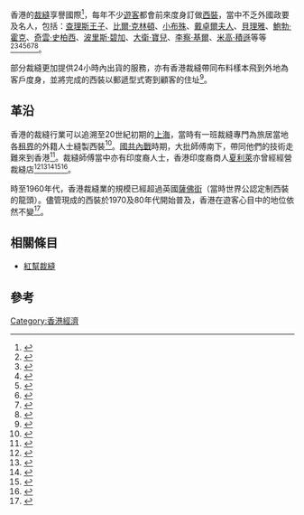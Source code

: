 香港的[[裁縫|裁縫]]享譽國際<ref>{{Cite web |url=https://www.tripadvisor.com/Attractions-g294217-Activities-c26-Hong_Kong.html |title=Top Attractions in Hong Kong, TripAdvisor |access-date=2021-01-07 |archive-date=2021-01-26 |archive-url=https://web.archive.org/web/20210126000126/https://www.tripadvisor.com/Attractions-g294217-Activities-c26-Hong_Kong.html |dead-url=no }}</ref>，每年不少[[遊客|遊客]]都會前來度身訂做[[西裝|西裝]]，當中不乏外國政要及名人，包括：[[查理斯王子|查理斯王子]]、[[比爾·克林頓|比爾·克林頓]]、[[小布殊|小布殊]]、[[戴卓爾夫人|戴卓爾夫人]]、[[貝理雅|貝理雅]]、[[鮑勃·霍克|鮑勃·霍克]]、[[奇雲·史柏西|奇雲·史柏西]]、[[波里斯·碧加|波里斯·碧加]]、[[大衛·寶兒|大衛·寶兒]]、[[李察·基爾|李察·基爾]]、[[米高·積遜|米高·積遜]]等等<ref>{{cite web|url=https://www.tharawat-magazine.com/grow/sams-tailor/|title=Sam’s Tailor: A Cut Above the Competition|publisher=Tharawat Magazine|access-date=2021-01-07|archive-date=2021-01-07|archive-url=https://web.archive.org/web/20210107173209/https://www.tharawat-magazine.com/grow/sams-tailor/|dead-url=no}}</ref><ref>{{cite web|url=https://www.theman.in/people/sam-s-tailors-world-s-most-popular-suitmakers.html|title=Sam’s Tailors: World’s most popular suitmakers|publisher=The Man|access-date=2021-01-07|archive-date=2021-01-09|archive-url=https://web.archive.org/web/20210109192448/https://www.theman.in/people/sam-s-tailors-world-s-most-popular-suitmakers.html|dead-url=no}}</ref><ref>{{cite web|url=https://www.scmp.com/article/401804/roshan-melwani|title=Roshan Melwani|publisher=South China Morning Post|access-date=2021-01-07|archive-date=2021-01-09|archive-url=https://web.archive.org/web/20210109100125/https://www.scmp.com/article/401804/roshan-melwani|dead-url=no}}</ref><ref>{{cite web|url=https://www.scmp.com/article/487639/sams-tailor-loses-its-iron-lady-matriarch|title=Sam's Tailor loses its 'iron lady' matriarch|publisher=South China Morning Post|access-date=2021-01-07|archive-date=2021-01-12|archive-url=https://web.archive.org/web/20210112033735/https://www.scmp.com/article/487639/sams-tailor-loses-its-iron-lady-matriarch|dead-url=no}}</ref><ref>{{cite book|date=2013|title=Fodor's Hong Kong: with a Side Trip to Macau|url=http://google.com/books?id=sVWeR1aHGLoC&pg=PT271&lpg=PT271|publisher=Fodor's Travel|pages=271-274|isbn=9780770432829}}</ref><ref>{{cite web|url=https://www.pulse.ng/bi/strategy/strategy-the-worlds-most-famous-tailor-has-followed-one-simple-plan-that-has-grown/nq04m1t|title=The world's most famous tailor has followed one simple plan that has grown his tiny Hong Kong shop from a small business into a global brand|publisher=Pulse NG|access-date=2021-01-07|archive-date=2020-04-10|archive-url=https://web.archive.org/web/20200410202245/https://www.pulse.ng/bi/strategy/strategy-the-worlds-most-famous-tailor-has-followed-one-simple-plan-that-has-grown/nq04m1t|dead-url=no}}</ref><ref>{{cite web|url=https://www.businessinsider.sg/how-to-be-fashionable-on-a-budget-expert-advice-2018-4|title=The world’s most famous tailor has one simple rule he follows to stay fashionable without emptying the bank account|publisher=Business Insider|access-date=2021-01-07|archive-date=2020-04-10|archive-url=https://web.archive.org/web/20200410200739/https://www.businessinsider.sg/how-to-be-fashionable-on-a-budget-expert-advice-2018-4|dead-url=no}}</ref>。

部分裁縫更加提供24小時內出貨的服務，亦有香港裁縫帶同布料樣本飛到外地為客戶度身，並將完成的西裝以郵遞型式寄到顧客的住址<ref>{{Cite web |url=https://www.nytimes.com/2012/02/02/fashion/finding-a-custom-tailor-in-hong-kong.html |title=When in Hong Kong ... By KEITH BRADSHER, New York Times, FEB. 1, 2012 |access-date=2021-01-07 |archive-date=2021-04-16 |archive-url=https://web.archive.org/web/20210416015307/http://www.nytimes.com/2012/02/02/fashion/finding-a-custom-tailor-in-hong-kong.html |dead-url=no }}</ref>。

== 革沿 ==
香港的裁縫行業可以追溯至20世紀初期的[[上海|上海]]，當時有一班裁縫專門為旅居當地各[[租界|租界]]的外籍人士縫製西裝<ref>{{cite web|url=https://discovery.cathaypacific.com/the-best-hong-kong-tailors/?lang=zh-hans|title=最優秀的香港西裝裁縫|date=2020-02-10|author=Abid Rahman|publisher=Discovery|access-date=2021-01-07|archive-date=2021-01-08|archive-url=https://web.archive.org/web/20210108124307/https://discovery.cathaypacific.com/the-best-hong-kong-tailors/?lang=zh-hans|dead-url=no}}</ref>。[[國共內戰|國共內戰]]時期，大批師傅南下，帶同他們的技術走難來到香港<ref>{{cite web|url=https://www.timeout.com.hk/hong-kong/hk/%E8%B3%BC%E7%89%A9/%E5%82%B3%E7%B5%B1%E4%B8%8A%E6%B5%B7%E8%A3%81%E7%B8%AB%E5%BA%97%E8%88%87%E6%96%B0%E6%B4%BE%E8%A5%BF%E8%A3%9D%E8%A8%82%E9%80%A0%E5%93%81%E7%89%8C|title=匠人精神：傳統與新派西裝訂造品牌|publisher=Time Out Hong Kong|date=2020-04-20|access-date=2021-01-07|archive-date=2021-01-24|archive-url=https://web.archive.org/web/20210124101836/https://www.timeout.com.hk/hong-kong/hk/%E8%B3%BC%E7%89%A9/%E5%82%B3%E7%B5%B1%E4%B8%8A%E6%B5%B7%E8%A3%81%E7%B8%AB%E5%BA%97%E8%88%87%E6%96%B0%E6%B4%BE%E8%A5%BF%E8%A3%9D%E8%A8%82%E9%80%A0%E5%93%81%E7%89%8C|dead-url=no}}</ref>。裁縫師傅當中亦有印度裔人士，香港印度裔商人[[夏利萊|夏利萊]]亦曾經經營裁縫店<ref>{{cite web|url=https://www.hk01.com/-/223407|title=An Interview|publisher=HK01}}</ref><ref>{{cite web|url=https://www.hk01.com/-/223724|title=An Interview|publisher=HK01}}</ref><ref>{{cite web|url=https://www.thestandnews.com/culture/%E9%80%A0%E5%A4%A9%E8%A1%A3-%E7%82%BA%E9%98%AE%E6%B0%8F%E6%B4%8B%E6%9C%8D%E7%9A%84%E9%98%AE%E5%85%88%E7%94%9F%E5%AF%AB%E4%B8%80%E9%A6%96%E6%AD%8C/|title=Making Perfect Clothes|publisher=The Stand News|access-date=2021-01-07|archive-date=2021-01-07|archive-url=https://web.archive.org/web/20210107230836/https://www.thestandnews.com/culture/%E9%80%A0%E5%A4%A9%E8%A1%A3-%E7%82%BA%E9%98%AE%E6%B0%8F%E6%B4%8B%E6%9C%8D%E7%9A%84%E9%98%AE%E5%85%88%E7%94%9F%E5%AF%AB%E4%B8%80%E9%A6%96%E6%AD%8C/|dead-url=no}}</ref><ref>{{cite web|url=http://www.passiontimes.hk/article/03-02-2018/43847|title=An Interview|publisher=Passion Times|archive-url=https://web.archive.org/web/20190427161750/http://www.passiontimes.hk/article/03-02-2018/43847|archive-date=2019-04-27|access-date=2021-01-07|dead-url=no}}</ref><ref>{{cite web|url=https://news.mingpao.com/pns/-/article/20170924/s00002/1506187296068|title=A Legacy of More Than 20 Years|publisher=Ming Pao|archive-url=https://web.archive.org/web/20200411005831/https://news.mingpao.com/pns/%e6%b8%af%e8%81%9e/article/20170924/s00002/1506187296068/%e6%89%8e%e6%a0%b9%e5%bb%bf%e8%bc%89-%e6%95%ac%e6%a5%ad%e8%a3%81%e7%b8%ab%e5%91%8a%e5%88%a5%e4%b8%ad%e7%92%b0%e8%a1%97%e5%b8%82-%e9%9b%a3%e6%8d%a8%e8%a1%97%e5%9d%8a%e6%83%85-%e7%9b%bc%e6%b4%bb%e5%8c%96%e5%be%8c%e9%87%8d%e5%9b%9e%e8%88%8a%e5%9c%b0|archive-date=2020-04-11|access-date=2021-01-07|dead-url=no}}</ref>。

時至1960年代，香港裁縫業的規模已經超過英國[[薩佛街|薩佛街]]（當時世界公認定制西裝的龍頭）。儘管現成的西裝於1970及80年代開始普及，香港在遊客心目中的地位依然不變<ref>{{Cite web |url=https://www.theglobeandmail.com/life/travel/activities-and-interests/tailored-tourism-why-getting-a-suit-on-vacation-isnt-a-far-fetched-idea/article34122297/ |title=Tailored tourism: Why getting a suit on vacation isn’t a far-fetched idea, ELLEN HIMELFARB, The Globe and Mail, Feb. 23, 2017 |access-date=2021-01-07 |archive-date=2017-03-23 |archive-url=https://web.archive.org/web/20170323142848/http://www.theglobeandmail.com/life/travel/activities-and-interests/tailored-tourism-why-getting-a-suit-on-vacation-isnt-a-far-fetched-idea/article34122297/ |dead-url=no }}</ref>。

==相關條目==

*[[紅幫裁縫|紅幫裁縫]]

== 參考 ==
{{reflist|2}}

[[Category:香港經濟|Category:香港經濟]]